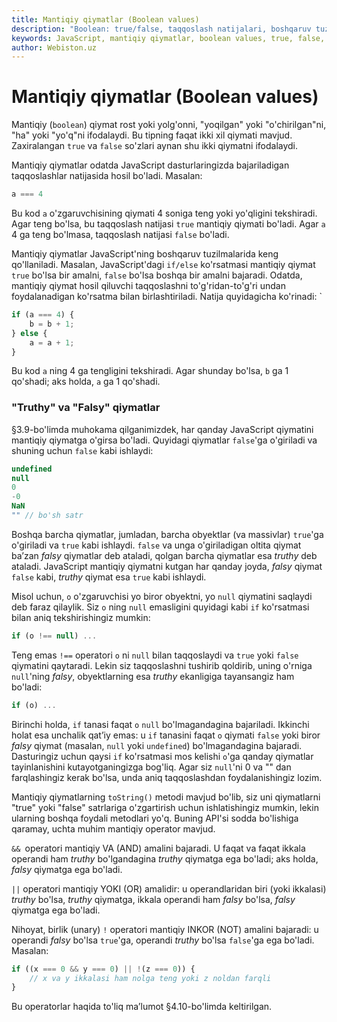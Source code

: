 ```yaml
---
title: Mantiqiy qiymatlar (Boolean values)
description: "Boolean: true/false, taqqoslash natijalari, boshqaruv tuzilmalarida qo'llanishi, truthy/falsy to'plami, va mantiqiy operatorlar `&&`, `||`, `!`."
keywords: JavaScript, mantiqiy qiymatlar, boolean values, true, false, truthy qiymatlar, falsy qiymatlar, taqqoslash, comparison, mantiqiy operatorlar, logical operators, AND, OR, NOT, boshqaruv tuzilmalari, control structures, shartli ko'rsatmalar, conditional statements
author: Webiston.uz
---
```


# Mantiqiy qiymatlar (Boolean values)

Mantiqiy (`boolean`) qiymat rost yoki yolg'onni, "yoqilgan" yoki "o'chirilgan"ni, "ha" yoki "yo'q"ni ifodalaydi. Bu tipning faqat ikki xil qiymati mavjud. Zaxiralangan `true` va `false` so'zlari aynan shu ikki qiymatni ifodalaydi.

Mantiqiy qiymatlar odatda JavaScript dasturlaringizda bajariladigan taqqoslashlar natijasida hosil bo'ladi. Masalan:

```js
a === 4
```

Bu kod `a` o'zgaruvchisining qiymati 4 soniga teng yoki yo'qligini tekshiradi. Agar teng bo'lsa, bu taqqoslash natijasi `true` mantiqiy qiymati bo'ladi. Agar `a` 4 ga teng bo'lmasa, taqqoslash natijasi `false` bo'ladi.

Mantiqiy qiymatlar JavaScript'ning boshqaruv tuzilmalarida keng qo'llaniladi. Masalan, JavaScript'dagi `if/else` ko'rsatmasi mantiqiy qiymat `true` bo'lsa bir amalni, `false` bo'lsa boshqa bir amalni bajaradi. Odatda, mantiqiy qiymat hosil qiluvchi taqqoslashni to'g'ridan-to'g'ri undan foydalanadigan ko'rsatma bilan birlashtiriladi. Natija quyidagicha ko'rinadi:
`
``` js
if (a === 4) {
    b = b + 1;
} else {
    a = a + 1;
}
```

Bu kod `a` ning 4 ga tengligini tekshiradi. Agar shunday bo'lsa, `b` ga 1 qo'shadi; aks holda, `a` ga 1 qo'shadi.

### "Truthy" va "Falsy" qiymatlar

§3.9-bo'limda muhokama qilganimizdek, har qanday JavaScript qiymatini mantiqiy qiymatga o'girsa bo'ladi. Quyidagi qiymatlar `false`'ga o'giriladi va shuning uchun `false` kabi ishlaydi:

``` js
undefined
null
0
-0
NaN
"" // bo'sh satr
```

Boshqa barcha qiymatlar, jumladan, barcha obyektlar (va massivlar) `true`'ga o'giriladi va `true` kabi ishlaydi. `false` va unga o'giriladigan oltita qiymat ba’zan _falsy_ qiymatlar deb ataladi, qolgan barcha qiymatlar esa _truthy_ deb ataladi. JavaScript mantiqiy qiymatni kutgan har qanday joyda, _falsy_ qiymat `false` kabi, _truthy_ qiymat esa `true` kabi ishlaydi.

Misol uchun, `o` o'zgaruvchisi yo biror obyektni, yo `null` qiymatini saqlaydi deb faraz qilaylik. Siz `o` ning `null` emasligini quyidagi kabi `if` ko'rsatmasi bilan aniq tekshirishingiz mumkin:

``` js
if (o !== null) ...
```

Teng emas `!==` operatori `o` ni `null` bilan taqqoslaydi va `true` yoki `false` qiymatini qaytaradi. Lekin siz taqqoslashni tushirib qoldirib, uning o'rniga `null`'ning _falsy_, obyektlarning esa _truthy_ ekanligiga tayansangiz ham bo'ladi:

``` js
if (o) ...
```

Birinchi holda, `if` tanasi faqat `o` `null` bo'lmagandagina bajariladi. Ikkinchi holat esa unchalik qat’iy emas: u `if` tanasini faqat `o` qiymati `false` yoki biror _falsy_ qiymat (masalan, `null` yoki `undefined`) bo'lmagandagina bajaradi. Dasturingiz uchun qaysi `if` ko'rsatmasi mos kelishi `o`'ga qanday qiymatlar tayinlanishini kutayotganingizga bog'liq. Agar siz `null`'ni 0 va "" dan farqlashingiz kerak bo'lsa, unda aniq taqqoslashdan foydalanishingiz lozim.

Mantiqiy qiymatlarning `toString()` metodi mavjud bo'lib, siz uni qiymatlarni "true" yoki "false" satrlariga o'zgartirish uchun ishlatishingiz mumkin, lekin ularning boshqa foydali metodlari yo'q. Buning API'si sodda bo'lishiga qaramay, uchta muhim mantiqiy operator mavjud.

`&& `operatori mantiqiy VA (AND) amalini bajaradi. U faqat va faqat ikkala operandi ham _truthy_ bo'lgandagina _truthy_ qiymatga ega bo'ladi; aks holda, _falsy_ qiymatga ega bo'ladi.

`||` operatori mantiqiy YOKI (OR) amalidir: u operandlaridan biri (yoki ikkalasi) _truthy_ bo'lsa, _truthy_ qiymatga, ikkala operandi ham _falsy_ bo'lsa, _falsy_ qiymatga ega bo'ladi.

Nihoyat, birlik (unary) `!` operatori mantiqiy INKOR (NOT) amalini bajaradi: u operandi _falsy_ bo'lsa `true`'ga, operandi _truthy_ bo'lsa `false`'ga ega bo'ladi. Masalan:

``` js
if ((x === 0 && y === 0) || !(z === 0)) {
    // x va y ikkalasi ham nolga teng yoki z noldan farqli
}
```

Bu operatorlar haqida to'liq ma’lumot §4.10-bo'limda keltirilgan.
